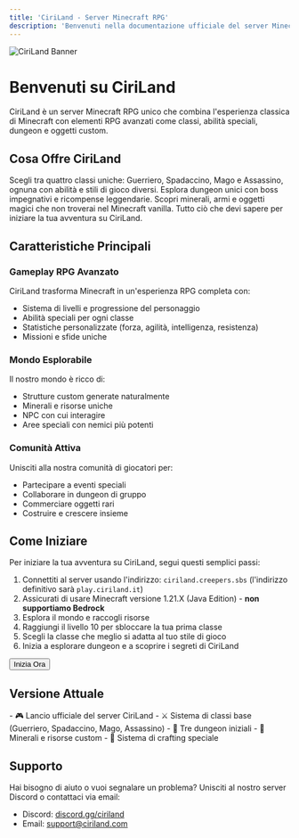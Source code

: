 ```yaml
---
title: 'CiriLand - Server Minecraft RPG'
description: 'Benvenuti nella documentazione ufficiale del server Minecraft RPG CiriLand'
---
```


<img
  className="w-full"
  src="/images/ciriland-banner.png"
  alt="CiriLand Banner"
/>

# Benvenuti su CiriLand

CiriLand è un server Minecraft RPG unico che combina l'esperienza classica di Minecraft con elementi RPG avanzati come classi, abilità speciali, dungeon e oggetti custom.

## Cosa Offre CiriLand

<CardGroup cols={2}>
  <Card title="Sistema di Classi" icon="user-group" href="/minecraft-rpg/classes">
    Scegli tra quattro classi uniche: Guerriero, Spadaccino, Mago e Assassino, ognuna con abilità e stili di gioco diversi.
  </Card>
  <Card title="Dungeon Epici" icon="dungeon" href="/minecraft-rpg/dungeons">
    Esplora dungeon unici con boss impegnativi e ricompense leggendarie.
  </Card>
  <Card title="Oggetti Custom" icon="gem" href="/minecraft-rpg/items-resources">
    Scopri minerali, armi e oggetti magici che non troverai nel Minecraft vanilla.
  </Card>
  <Card title="Inizia a Giocare" icon="play" href="/minecraft-rpg/getting-started">
    Tutto ciò che devi sapere per iniziare la tua avventura su CiriLand.
  </Card>
</CardGroup>

## Caratteristiche Principali

### Gameplay RPG Avanzato

CiriLand trasforma Minecraft in un'esperienza RPG completa con:

- Sistema di livelli e progressione del personaggio
- Abilità speciali per ogni classe
- Statistiche personalizzate (forza, agilità, intelligenza, resistenza)
- Missioni e sfide uniche

### Mondo Esplorabile

Il nostro mondo è ricco di:

- Strutture custom generate naturalmente
- Minerali e risorse uniche
- NPC con cui interagire
- Aree speciali con nemici più potenti

### Comunità Attiva

Unisciti alla nostra comunità di giocatori per:

- Partecipare a eventi speciali
- Collaborare in dungeon di gruppo
- Commerciare oggetti rari
- Costruire e crescere insieme

## Come Iniziare

Per iniziare la tua avventura su CiriLand, segui questi semplici passi:

1. Connettiti al server usando l'indirizzo: `ciriland.creepers.sbs` (l'indirizzo definitivo sarà `play.ciriland.it`)
2. Assicurati di usare Minecraft versione 1.21.X (Java Edition) - **non supportiamo Bedrock**
3. Esplora il mondo e raccogli risorse
4. Raggiungi il livello 10 per sbloccare la tua prima classe
5. Scegli la classe che meglio si adatta al tuo stile di gioco
6. Inizia a esplorare dungeon e a scoprire i segreti di CiriLand

<div className="mt-8">
  <Button href="/minecraft-rpg/getting-started" variant="primary">
    Inizia Ora
  </Button>
</div>

## Versione Attuale

<Accordion title="Versione 1.0.0 - Giugno 2025">
  - 🎮 Lancio ufficiale del server CiriLand
  - ⚔️ Sistema di classi base (Guerriero, Spadaccino, Mago, Assassino)
  - 🏰 Tre dungeon iniziali
  - 💎 Minerali e risorse custom
  - 🧪 Sistema di crafting speciale
</Accordion>

## Supporto

Hai bisogno di aiuto o vuoi segnalare un problema? Unisciti al nostro server Discord o contattaci via email:

- Discord: [discord.gg/ciriland](https://discord.gg/ciriland)
- Email: support@ciriland.com
